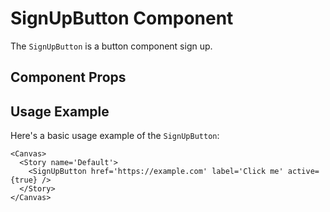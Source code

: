 

<Meta of={SignUpButton} />

# SignUpButton Component

The `SignUpButton` is a button component sign up.

## Component Props

<Canvas of={SignUpButton.Default} />

<Controls />

## Usage Example

Here's a basic usage example of the `SignUpButton`:

```tsx
<Canvas>
  <Story name='Default'>
    <SignUpButton href='https://example.com' label='Click me' active={true} />
  </Story>
</Canvas>
```
